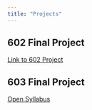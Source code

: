 ```yaml
---
title: "Projects"
---
```


## 602 Final Project
<a href="files/Racial_Biases_in_Healthcare_and_Education_.pdf" target="_blank">Link to 602 Project</a>

## 603 Final Project

<a href="files/603FinalProject.pdf" target="_blank">Open Syllabus</a>
